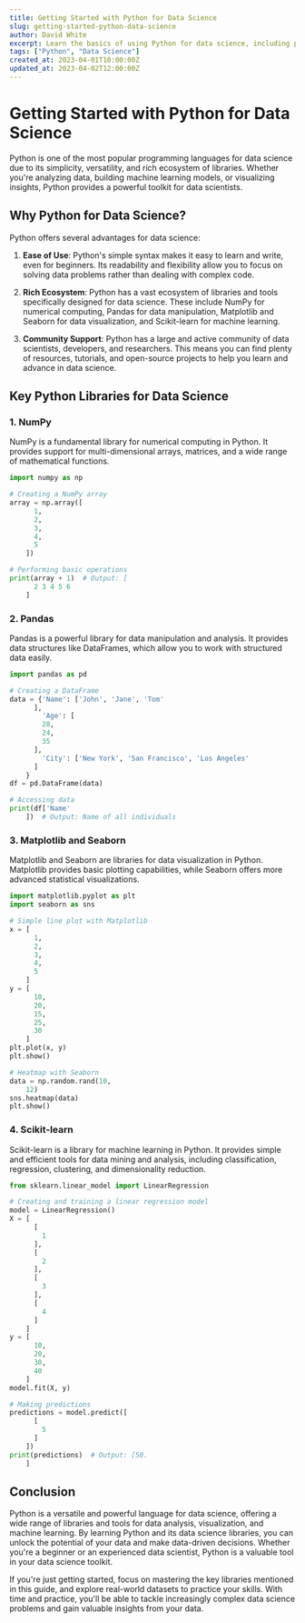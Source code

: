 ```yaml
---
title: Getting Started with Python for Data Science
slug: getting-started-python-data-science
author: David White
excerpt: Learn the basics of using Python for data science, including popular libraries and tools.
tags: ["Python", "Data Science"]
created_at: 2023-04-01T10:00:00Z
updated_at: 2023-04-02T12:00:00Z
---
```


# Getting Started with Python for Data Science

Python is one of the most popular programming languages for data science due to its simplicity, versatility, and rich ecosystem of libraries. Whether you're analyzing data, building machine learning models, or visualizing insights, Python provides a powerful toolkit for data scientists.

## Why Python for Data Science?

Python offers several advantages for data science:

1. **Ease of Use**: Python's simple syntax makes it easy to learn and write, even for beginners. Its readability and flexibility allow you to focus on solving data problems rather than dealing with complex code.

2. **Rich Ecosystem**: Python has a vast ecosystem of libraries and tools specifically designed for data science. These include NumPy for numerical computing, Pandas for data manipulation, Matplotlib and Seaborn for data visualization, and Scikit-learn for machine learning.

3. **Community Support**: Python has a large and active community of data scientists, developers, and researchers. This means you can find plenty of resources, tutorials, and open-source projects to help you learn and advance in data science.

## Key Python Libraries for Data Science

### 1. NumPy

NumPy is a fundamental library for numerical computing in Python. It provides support for multi-dimensional arrays, matrices, and a wide range of mathematical functions.

```python
import numpy as np

# Creating a NumPy array
array = np.array([
      1,
      2,
      3,
      4,
      5
    ])

# Performing basic operations
print(array + 1)  # Output: [
      2 3 4 5 6
    ]
```

### 2. Pandas

Pandas is a powerful library for data manipulation and analysis. It provides data structures like DataFrames, which allow you to work with structured data easily.

```python
import pandas as pd

# Creating a DataFrame
data = {'Name': ['John', 'Jane', 'Tom'
      ],
        'Age': [
        28,
        24,
        35
      ],
        'City': ['New York', 'San Francisco', 'Los Angeles'
      ]
    }
df = pd.DataFrame(data)

# Accessing data
print(df['Name'
    ])  # Output: Name of all individuals
```

### 3. Matplotlib and Seaborn

Matplotlib and Seaborn are libraries for data visualization in Python. Matplotlib provides basic plotting capabilities, while Seaborn offers more advanced statistical visualizations.

```python
import matplotlib.pyplot as plt
import seaborn as sns

# Simple line plot with Matplotlib
x = [
      1,
      2,
      3,
      4,
      5
    ]
y = [
      10,
      20,
      15,
      25,
      30
    ]
plt.plot(x, y)
plt.show()

# Heatmap with Seaborn
data = np.random.rand(10,
    12)
sns.heatmap(data)
plt.show()
```

### 4. Scikit-learn

Scikit-learn is a library for machine learning in Python. It provides simple and efficient tools for data mining and analysis, including classification, regression, clustering, and dimensionality reduction.

```python
from sklearn.linear_model import LinearRegression

# Creating and training a linear regression model
model = LinearRegression()
X = [
      [
        1
      ],
      [
        2
      ],
      [
        3
      ],
      [
        4
      ]
    ]
y = [
      10,
      20,
      30,
      40
    ]
model.fit(X, y)

# Making predictions
predictions = model.predict([
      [
        5
      ]
    ])
print(predictions)  # Output: [50.
    ]
```

## Conclusion

Python is a versatile and powerful language for data science, offering a wide range of libraries and tools for data analysis, visualization, and machine learning. By learning Python and its data science libraries, you can unlock the potential of your data and make data-driven decisions. Whether you're a beginner or an experienced data scientist, Python is a valuable tool in your data science toolkit.

If you're just getting started, focus on mastering the key libraries mentioned in this guide, and explore real-world datasets to practice your skills. With time and practice, you'll be able to tackle increasingly complex data science problems and gain valuable insights from your data.
